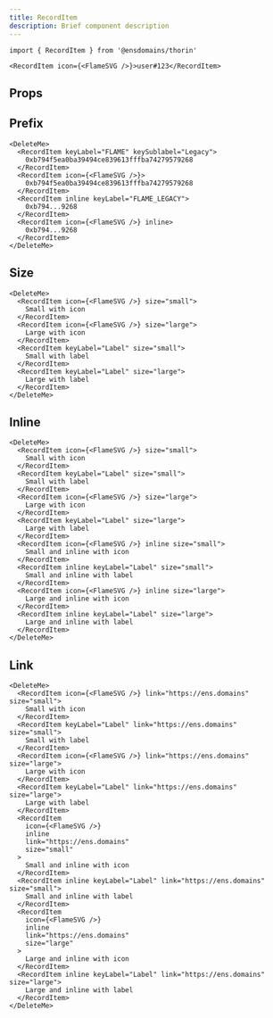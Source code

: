 ```yaml
---
title: RecordItem
description: Brief component description
---
```


```tsx
import { RecordItem } from '@ensdomains/thorin'
```

```tsx live=true expand=true
<RecordItem icon={<FlameSVG />}>user#123</RecordItem>
```

## Props

<PropsTable sourceLink={sourceLink} types={types} />

## Prefix

```tsx live=true
<DeleteMe>
  <RecordItem keyLabel="FLAME" keySublabel="Legacy">
    0xb794f5ea0ba39494ce839613fffba74279579268
  </RecordItem>
  <RecordItem icon={<FlameSVG />}>
    0xb794f5ea0ba39494ce839613fffba74279579268
  </RecordItem>
  <RecordItem inline keyLabel="FLAME_LEGACY">
    0xb794...9268
  </RecordItem>
  <RecordItem icon={<FlameSVG />} inline>
    0xb794...9268
  </RecordItem>
</DeleteMe>
```

## Size

```tsx live=true
<DeleteMe>
  <RecordItem icon={<FlameSVG />} size="small">
    Small with icon
  </RecordItem>
  <RecordItem icon={<FlameSVG />} size="large">
    Large with icon
  </RecordItem>
  <RecordItem keyLabel="Label" size="small">
    Small with label
  </RecordItem>
  <RecordItem keyLabel="Label" size="large">
    Large with label
  </RecordItem>
</DeleteMe>
```

## Inline

```tsx live=true
<DeleteMe>
  <RecordItem icon={<FlameSVG />} size="small">
    Small with icon
  </RecordItem>
  <RecordItem keyLabel="Label" size="small">
    Small with label
  </RecordItem>
  <RecordItem icon={<FlameSVG />} size="large">
    Large with icon
  </RecordItem>
  <RecordItem keyLabel="Label" size="large">
    Large with label
  </RecordItem>
  <RecordItem icon={<FlameSVG />} inline size="small">
    Small and inline with icon
  </RecordItem>
  <RecordItem inline keyLabel="Label" size="small">
    Small and inline with label
  </RecordItem>
  <RecordItem icon={<FlameSVG />} inline size="large">
    Large and inline with icon
  </RecordItem>
  <RecordItem inline keyLabel="Label" size="large">
    Large and inline with label
  </RecordItem>
</DeleteMe>
```

## Link

```tsx live=true
<DeleteMe>
  <RecordItem icon={<FlameSVG />} link="https://ens.domains" size="small">
    Small with icon
  </RecordItem>
  <RecordItem keyLabel="Label" link="https://ens.domains" size="small">
    Small with label
  </RecordItem>
  <RecordItem icon={<FlameSVG />} link="https://ens.domains" size="large">
    Large with icon
  </RecordItem>
  <RecordItem keyLabel="Label" link="https://ens.domains" size="large">
    Large with label
  </RecordItem>
  <RecordItem
    icon={<FlameSVG />}
    inline
    link="https://ens.domains"
    size="small"
  >
    Small and inline with icon
  </RecordItem>
  <RecordItem inline keyLabel="Label" link="https://ens.domains" size="small">
    Small and inline with label
  </RecordItem>
  <RecordItem
    icon={<FlameSVG />}
    inline
    link="https://ens.domains"
    size="large"
  >
    Large and inline with icon
  </RecordItem>
  <RecordItem inline keyLabel="Label" link="https://ens.domains" size="large">
    Large and inline with label
  </RecordItem>
</DeleteMe>
```
